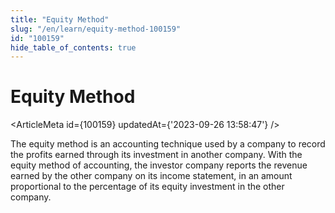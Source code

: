 ```yaml
---
title: "Equity Method"
slug: "/en/learn/equity-method-100159"
id: "100159"
hide_table_of_contents: true
---
```



# Equity Method

<ArticleMeta id={100159} updatedAt={'2023-09-26 13:58:47'} />
<div className='border-solid border-b border-t-0 my-4 border-[var(--ifm-color-gray-300)]' />

The equity method is an accounting technique used by a company to record the profits earned through its investment in another company. With the equity method of accounting, the investor company reports the revenue earned by the other company on its income statement, in an amount proportional to the percentage of its equity investment in the other company.
